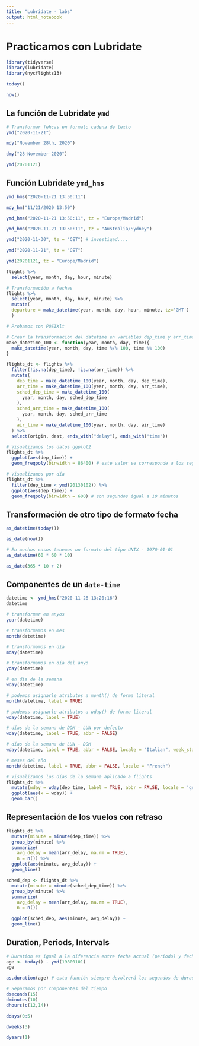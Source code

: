 ```yaml
---
title: "Lubridate - labs"
output: html_notebook
---
```


# Practicamos con Lubridate

```r
library(tidyverse)
library(lubridate)
library(nycflights13)
```

```r
today()
```

```r
now()
```


## La función de Lubridate `ymd`

```r
# Transformar fehcas en formato cadena de texto
ymd("2020-11-21")
```

```r
mdy("November 28th, 2020")
```

```r
dmy("28-November-2020")
```

```r
ymd(20201121)
```


## Función Lubridate `ymd_hms`

```r
ymd_hms("2020-11-21 13:50:11")
```

```r
mdy_hm("11/21/2020 13:50")
```

```r
ymd_hms("2020-11-21 13:50:11", tz = "Europe/Madrid")
```


```r
ymd_hms("2020-11-21 13:50:11", tz = "Australia/Sydney")
```


```r
ymd("2020-11-30", tz = "CET") # investigad....
```


```r
ymd("2020-11-21", tz = "CET")
```


```r
ymd(20201121, tz = "Europe/Madrid")
```


```r
flights %>%
  select(year, month, day, hour, minute)
```


```r
# Transformación a fechas
flights %>%
  select(year, month, day, hour, minute) %>%
  mutate(
  departure = make_datetime(year, month, day, hour, minute, tz='GMT')
  )
```


```r
# Probamos con POSIXlt

```


```r
# Crear la transformación del datetime en variables dep_time y arr_time
make_datetime_100 <- function(year, month, day, time){
  make_datetime(year, month, day, time %/% 100, time %% 100)
}
```


```r
flights_dt <- flights %>%
  filter(!is.na(dep_time), !is.na(arr_time)) %>%
  mutate(
    dep_time = make_datetime_100(year, month, day, dep_time),
    arr_time = make_datetime_100(year, month, day, arr_time),
    sched_dep_time = make_datetime_100(
      year, month, day, sched_dep_time
    ),
    sched_arr_time = make_datetime_100(
      year, month, day, sched_arr_time
    ),
    air_time = make_datetime_100(year, month, day, air_time)
  ) %>%
  select(origin, dest, ends_with("delay"), ends_with("time"))
```


```r
# Visualizamos los datos ggplot2
flights_dt %>%
  ggplot(aes(dep_time)) +
  geom_freqpoly(binwidth = 86400) # este valor se corresponde a los segundos de un día
```


```r
# Visualizamos por día
flights_dt %>%
  filter(dep_time < ymd(20130102)) %>%
  ggplot(aes(dep_time)) + 
  geom_freqpoly(binwidth = 600) # son segundos igual a 10 minutos
```


## Transformación de otro tipo de formato fecha

```r
as_datetime(today())
```

```r
as_date(now())
```

```r
# En muchos casos tenemos un formato del tipo UNIX - 1970-01-01
as_datetime(60 * 60 * 10)
```

```r
as_date(365 * 10 + 2)
```


## Componentes de un `date-time`

```r
datetime <- ymd_hms("2020-11-28 13:20:16")
datetime
```

```r
# transformar en anyos
year(datetime)

# transformamos en mes
month(datetime)

# transformamos en día
mday(datetime)

# transformamos en día del anyo
yday(datetime)

# en día de la semana
wday(datetime)

```


```r
# podemos asignarle atributos a month() de forma literal
month(datetime, label = TRUE)
```



```r
# podemos asignarle atributos a wday() de forma literal
wday(datetime, label = TRUE)

# días de la semana de DOM - LUN por defecto 
wday(datetime, label = TRUE, abbr = FALSE)

# días de la semana de LUN - DOM
wday(datetime, label = TRUE, abbr = FALSE, locale = "Italian", week_start = 1)

# meses del año 
month(datetime, label = TRUE, abbr = FALSE, locale = "French")
```


```r
# Visualizamos los días de la semana aplicado a flights
flights_dt %>%
  mutate(wday = wday(dep_time, label = TRUE, abbr = FALSE, locale = 'german', week_start = 1)) %>%
  ggplot(aes(x = wday)) +
  geom_bar()
```


## Representación de los vuelos con retraso

```r
flights_dt %>%
  mutate(minute = minute(dep_time)) %>%
  group_by(minute) %>%
  summarize(
    avg_delay = mean(arr_delay, na.rm = TRUE),
    n = n()) %>%
  ggplot(aes(minute, avg_delay)) +
  geom_line()
```



```r
sched_dep <- flights_dt %>%
  mutate(minute = minute(sched_dep_time)) %>%
  group_by(minute) %>%
  summarize(
    avg_delay = mean(arr_delay, na.rm = TRUE),
    n = n())

  ggplot(sched_dep, aes(minute, avg_delay)) +
  geom_line()
```


## Duration, Periods, Intervals

```r
# Duration es igual a la diferencia entre fecha actual (periodo) y fecha inicio
age <- today() - ymd(19800101)
age
```

```r
as.duration(age) # esta función siempre devolverá los segundos de duración
```


```r
# Separamos por componentes del tiempo
dseconds(15)
dminutes(10)
dhours(c(12,14))

```

```r
ddays(0:5)

dweeks(3)

dyears(1)
```
 















